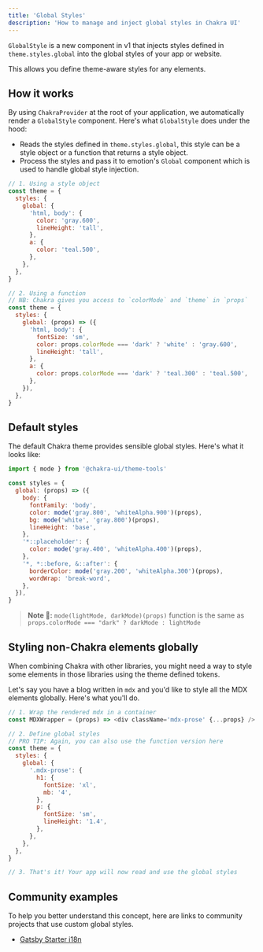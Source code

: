 ```yaml
---
title: 'Global Styles'
description: 'How to manage and inject global styles in Chakra UI'
---
```


`GlobalStyle` is a new component in v1 that injects styles defined in
`theme.styles.global` into the global styles of your app or website.

This allows you define theme-aware styles for any elements.

## How it works

By using `ChakraProvider` at the root of your application, we automatically
render a `GlobalStyle` component. Here's what `GlobalStyle` does under the hood:

- Reads the styles defined in `theme.styles.global`, this style can be a style
  object or a function that returns a style object.
- Process the styles and pass it to emotion's `Global` component which is used
  to handle global style injection.

```js
// 1. Using a style object
const theme = {
  styles: {
    global: {
      'html, body': {
        color: 'gray.600',
        lineHeight: 'tall',
      },
      a: {
        color: 'teal.500',
      },
    },
  },
}

// 2. Using a function
// NB: Chakra gives you access to `colorMode` and `theme` in `props`
const theme = {
  styles: {
    global: (props) => ({
      'html, body': {
        fontSize: 'sm',
        color: props.colorMode === 'dark' ? 'white' : 'gray.600',
        lineHeight: 'tall',
      },
      a: {
        color: props.colorMode === 'dark' ? 'teal.300' : 'teal.500',
      },
    }),
  },
}
```

## Default styles

The default Chakra theme provides sensible global styles. Here's what it looks
like:

```js
import { mode } from '@chakra-ui/theme-tools'

const styles = {
  global: (props) => ({
    body: {
      fontFamily: 'body',
      color: mode('gray.800', 'whiteAlpha.900')(props),
      bg: mode('white', 'gray.800')(props),
      lineHeight: 'base',
    },
    '*::placeholder': {
      color: mode('gray.400', 'whiteAlpha.400')(props),
    },
    '*, *::before, &::after': {
      borderColor: mode('gray.200', 'whiteAlpha.300')(props),
      wordWrap: 'break-word',
    },
  }),
}
```

> **Note 🚨:** `mode(lightMode, darkMode)(props)` function is the same as
> `props.colorMode === "dark" ? darkMode : lightMode`

## Styling non-Chakra elements globally

When combining Chakra with other libraries, you might need a way to style some
elements in those libraries using the theme defined tokens.

Let's say you have a blog written in `mdx` and you'd like to style all the MDX
elements globally. Here's what you'll do.

```js
// 1. Wrap the rendered mdx in a container
const MDXWrapper = (props) => <div className='mdx-prose' {...props} />

// 2. Define global styles
// PRO TIP: Again, you can also use the function version here
const theme = {
  styles: {
    global: {
      '.mdx-prose': {
        h1: {
          fontSize: 'xl',
          mb: '4',
        },
        p: {
          fontSize: 'sm',
          lineHeight: '1.4',
        },
      },
    },
  },
}

// 3. That's it! Your app will now read and use the global styles
```

## Community examples

To help you better understand this concept, here are links to community projects
that use custom global styles.

- [Gatsby Starter i18n](https://git.habd.as/comfusion/gatsby-starter-i18n-react-i18next/src/branch/master/src/utils/theme.tsx)
